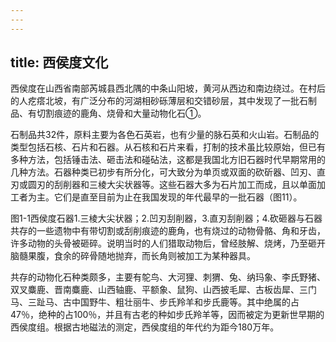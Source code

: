 ```yaml
---
---
---
```

title: 西侯度文化
---



西侯度在山西省南部芮城县西北隅的中条山阳坡，黄河从西边和南边绕过。在村后的人疙瘩北坡，有广泛分布的河湖相砂砾薄层和交错砂层，其中发现了一批石制品、有切割痕迹的鹿角、烧骨和大量动物化石①。

石制品共32件，原料主要为各色石英岩，也有少量的脉石英和火山岩。石制品的类型包括石核、石片和石器。从石核和石片来看，打制的技术虽比较原始，但已有多种方法，包括锤击法、砸击法和碰砧法，这都是我国北方旧石器时代早期常用的几种方法。石器种类已初步有所分化，可大致分为单页或双面的砍斫器、凹刃、直刃或圆刃的刮削器和三棱大尖状器等。这些石器大多为石片加工而成，且以单面加工者为主。它们是直至目前为止在我国发现的年代最早的一批石器（图11）。

图1-1西侯度石器1.三棱大尖状器；2.凹刃刮削器，3.直刃刮削器；4.砍砸器与石器共存的一些遗物中有带切割或刮削痕迹的鹿角，也有烧过的动物骨骼、角和牙齿，许多动物的头骨被砸碎。说明当时的人们猎取动物后，曾经肢解、烧烤，乃至砸开脑髓果腹，食余的碎骨随地抛弃，而长角则被加工为某种器具。

共存的动物化石种类颇多，主要有鸵鸟、大河狸、刺猬、兔、纳玛象、李氏野猪、双叉麋鹿、晋南麋鹿、山西轴鹿、平额象、鼠狗、山西披毛犀、古板齿犀、三门马、三趾马、古中国野牛、粗壮丽牛、步氏羚羊和步氏鹿等。其中绝属的占47％，绝种的占100％，并且有古老的种如步氏羚羊等，因而被定为更新世早期的西侯度组。根据古地磁法的测定，西侯度组的年代约为距今180万年。